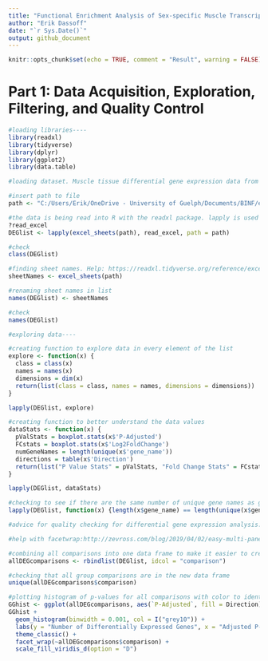 ```yaml
---
title: "Functional Enrichment Analysis of Sex-specific Muscle Transcriptome from Sedentary, Strength-Trained, or Endurance-Trained Participants"
author: "Erik Dassoff"
date: "`r Sys.Date()`"
output: github_document
---
```


```r
knitr::opts_chunk$set(echo = TRUE, comment = "Result", warning = FALSE)

```

# Part 1: Data Acquisition, Exploration, Filtering, and Quality Control

```r
#loading libraries----
library(readxl)
library(tidyverse)
library(dplyr)
library(ggplot2)
library(data.table)

#loading dataset. Muscle tissue differential gene expression data from the following article as a downloadable excel file in the xlsx format: https://www.sciencedirect.com/science/article/pii/S2211124720307890#abs0015

#insert path to file
path <- "C:/Users/Erik/OneDrive - University of Guelph/Documents/BINF/enduranceTrainingDEG.xlsx"

#the data is being read into R with the readxl package. lapply is used to load every sheet in the excel file.
?read_excel
DEGlist <- lapply(excel_sheets(path), read_excel, path = path)

#check
class(DEGlist)

#finding sheet names. Help: https://readxl.tidyverse.org/reference/excel_sheets.html
sheetNames <- excel_sheets(path)

#renaming sheet names in list
names(DEGlist) <- sheetNames

#check
names(DEGlist)

#exploring data----

#creating function to explore data in every element of the list
explore <- function(x) {
  class = class(x)
  names = names(x)
  dimensions = dim(x)
  return(list(class = class, names = names, dimensions = dimensions))
}

lapply(DEGlist, explore)

#creating function to better understand the data values
dataStats <- function(x) {
  pValStats = boxplot.stats(x$'P-Adjusted')
  FCstats = boxplot.stats(x$'Log2FoldChange')
  numGeneNames = length(unique(x$'gene_name'))
  directions = table(x$'Direction')
  return(list("P Value Stats" = pValStats, "Fold Change Stats" = FCstats, "Number of Unique Genes" = numGeneNames, "Change Directions" = directions))
}

lapply(DEGlist, dataStats)

#checking to see if there are the same number of unique gene names as gene names overall for each list element. If so, these can serve as the unique identifiers.
lapply(DEGlist, function(x) {length(x$gene_name) == length(unique(x$gene_name))})

#advice for quality checking for differential gene expression analysis: https://physiology.med.cornell.edu/faculty/skrabanek/lab/angsd/lecture_notes/08_practical_DE.pdf

#help with facetwrap:http://zevross.com/blog/2019/04/02/easy-multi-panel-plots-in-r-using-facet_wrap-and-facet_grid-from-ggplot2/

#combining all comparisons into one data frame to make it easier to create multiple figures in one grid using facet wrap
allDEGcomparisons <- rbindlist(DEGlist, idcol = "comparison")

#checking that all group comparisons are in the new data frame
unique(allDEGcomparisons$comparison)

#plotting histogram of p-values for all comparisons with color to identify which are up- or down-regulated. Any comparisons with only up- or down-regulated genes are likely to not be of high quality
GGhist <- ggplot(allDEGcomparisons, aes(`P-Adjusted`, fill = Direction))
GGhist +
  geom_histogram(binwidth = 0.001, col = I("grey10")) +
  labs(y = "Number of Differentially Expressed Genes", x = "Adjusted P-Value") +
  theme_classic() +
  facet_wrap(~allDEGcomparisons$comparison) +
  scale_fill_viridis_d(option = "D")


```

